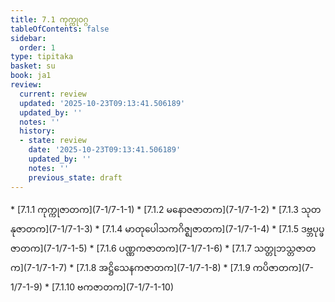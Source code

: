 ```yaml
---
title: 7.1 ကုက္ကုဝဂ္ဂ
tableOfContents: false
sidebar:
  order: 1
type: tipitaka
basket: su
book: ja1
review:
  current: review
  updated: '2025-10-23T09:13:41.506189'
  updated_by: ''
  notes: ''
  history:
  - state: review
    date: '2025-10-23T09:13:41.506189'
    updated_by: ''
    notes: ''
    previous_state: draft
---
```



<ReviewStatus review={frontmatter.review} showDetails={true} />

<HypothesisAnnotation frontmatter={frontmatter} />

<DynamicBreadcrumb />



<TableOfContents book="ja1" section="7.1">
* [7.1.1 ကုက္ကုဇာတက](7-1/7-1-1)
* [7.1.2 မနောဇဇာတက](7-1/7-1-2)
* [7.1.3 သုတနုဇာတက](7-1/7-1-3)
* [7.1.4 မာတုပေါသကဂိဇ္ဈဇာတက](7-1/7-1-4)
* [7.1.5 ဒဗ္ဘပုပ္ဖဇာတက](7-1/7-1-5)
* [7.1.6 ပဏ္ဏကဇာတက](7-1/7-1-6)
* [7.1.7 သတ္တုဘသ္တဇာတက](7-1/7-1-7)
* [7.1.8 အဋ္ဌိသေနကဇာတက](7-1/7-1-8)
* [7.1.9 ကပိဇာတက](7-1/7-1-9)
* [7.1.10 ဗကဇာတက](7-1/7-1-10)
</TableOfContents>